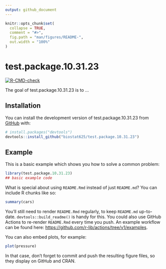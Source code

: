 ```yaml
---
output: github_document
---
```


<!-- README.md is generated from README.Rmd. Please edit that file -->

```r
knitr::opts_chunk$set(
  collapse = TRUE,
  comment = "#>",
  fig.path = "man/figures/README-",
  out.width = "100%"
)
```

# test.package.10.31.23

<!-- badges: start -->
[![R-CMD-check](https://github.com/biostat625/test.package.10.31.23/actions/workflows/R-CMD-check.yaml/badge.svg)](https://github.com/biostat625/test.package.10.31.23/actions/workflows/R-CMD-check.yaml)
<!-- badges: end -->

The goal of test.package.10.31.23 is to ...

## Installation

You can install the development version of test.package.10.31.23 from [GitHub](https://github.com/) with:

``` r
# install.packages("devtools")
devtools::install_github("biostat625/test.package.10.31.23")
```

## Example

This is a basic example which shows you how to solve a common problem:

```r
library(test.package.10.31.23)
## basic example code
```

What is special about using `README.Rmd` instead of just `README.md`? You can include R chunks like so:

```r
summary(cars)
```

You'll still need to render `README.Rmd` regularly, to keep `README.md` up-to-date. `devtools::build_readme()` is handy for this. You could also use GitHub Actions to re-render `README.Rmd` every time you push. An example workflow can be found here: <https://github.com/r-lib/actions/tree/v1/examples>.

You can also embed plots, for example:

```r
plot(pressure)
```

In that case, don't forget to commit and push the resulting figure files, so they display on GitHub and CRAN.
